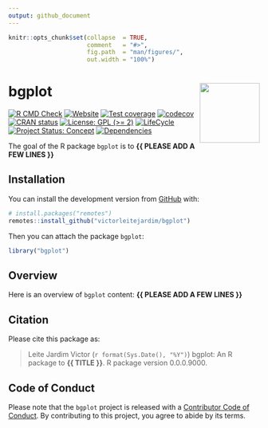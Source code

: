 ```yaml
---
output: github_document
---
```


<!-- README.md is generated from README.Rmd. Please edit that file -->


```r
knitr::opts_chunk$set(collapse  = TRUE,
                      comment   = "#>",
                      fig.path  = "man/figures/",
                      out.width = "100%")
```



bgplot <img src="man/figures/package-sticker.png" align="right" style="float:right; height:120px;"/>
=========================================================

<!-- badges: start -->
[![R CMD Check](https://github.com/victorleitejardim/bgplot/actions/workflows/R-CMD-check.yaml/badge.svg)](https://github.com/victorleitejardim/bgplot/actions/workflows/R-CMD-check.yaml)
[![Website](https://github.com/victorleitejardim/bgplot/actions/workflows/pkgdown.yaml/badge.svg)](https://github.com/victorleitejardim/bgplot/actions/workflows/pkgdown.yaml)
[![Test coverage](https://github.com/victorleitejardim/bgplot/actions/workflows/test-coverage.yaml/badge.svg)](https://github.com/victorleitejardim/bgplot/actions/workflows/test-coverage.yaml)
[![codecov](https://codecov.io/gh/victorleitejardim/bgplot/branch/main/graph/badge.svg)](https://codecov.io/gh/victorleitejardim/bgplot)
[![CRAN status](https://www.r-pkg.org/badges/version/bgplot)](https://CRAN.R-project.org/package=bgplot)
[![License: GPL (>= 2)](https://img.shields.io/badge/License-GPL%20%28%3E%3D%202%29-blue.svg)](https://choosealicense.com/licenses/gpl-2.0/)
[![LifeCycle](https://img.shields.io/badge/lifecycle-experimental-orange)](https://lifecycle.r-lib.org/articles/stages.html#experimental)
[![Project Status: Concept](https://www.repostatus.org/badges/latest/concept.svg)](https://www.repostatus.org/#concept)
[![Dependencies](https://img.shields.io/badge/dependencies-0/0-brightgreen?style=flat)](#)
<!-- badges: end -->


The goal of the R package `bgplot` is to **{{ PLEASE ADD A FEW LINES }}**



## Installation

You can install the development version from [GitHub](https://github.com/) with:

```r
# install.packages("remotes")
remotes::install_github("victorleitejardim/bgplot")
```

Then you can attach the package `bgplot`:

```r
library("bgplot")
```



## Overview

Here is an overview of `bgplot` content: **{{ PLEASE ADD A FEW LINES }}**



## Citation

Please cite this package as: 

> Leite Jardim Victor (`r format(Sys.Date(), "%Y")`) bgplot: An R 
package to **{{ TITLE }}**. R package version 0.0.0.9000.



## Code of Conduct

Please note that the `bgplot` project is released with a 
[Contributor Code of Conduct](https://contributor-covenant.org/version/2/0/CODE_OF_CONDUCT.html). 
By contributing to this project, you agree to abide by its terms.
